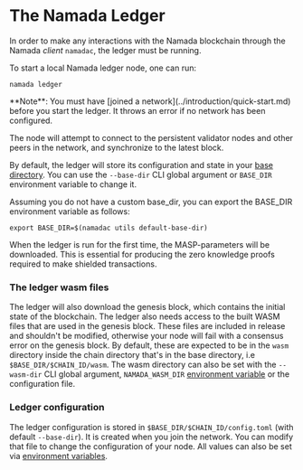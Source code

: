 
# The Namada Ledger

In order to make any interactions with the Namada blockchain through the Namada *client* `namadac`, the ledger must be running. 

To start a local Namada ledger node, one can run:

```shell copy
namada ledger
```

<Callout>
**Note**: You must have [joined a network](../introduction/quick-start.md) before you start the ledger. It throws an error if no network has been configured.

The node will attempt to connect to the persistent validator nodes and other peers in the network, and synchronize to the latest block.

By default, the ledger will store its configuration and state in your [base directory](./ledger/base-directory.md). 
You can use the `--base-dir` CLI global argument or `BASE_DIR` environment variable to change it.

Assuming you do not have a custom base_dir, you can export the BASE_DIR environment variable as follows:

```shell copy
export BASE_DIR=$(namadac utils default-base-dir)
```
</Callout>

When the ledger is run for the first time, the MASP-parameters will be downloaded. This is essential for producing the zero knowledge proofs required to make shielded transactions.

### The ledger wasm files
The ledger will also download the genesis block, which contains the initial state of the blockchain.
The ledger also needs access to the built WASM files that are used in the genesis block. 
These files are included in release and shouldn't be modified, otherwise your node will fail with a consensus error on the genesis block. 
By default, these are expected to be in the `wasm` directory inside the chain directory that's in the base directory, i.e `$BASE_DIR/$CHAIN_ID/wasm`.
The wasm directory can also be set with the `--wasm-dir` CLI global argument, `NAMADA_WASM_DIR` [environment variable](./ledger/env-vars.md) or the configuration file.

### Ledger configuration
The ledger configuration is stored in `$BASE_DIR/$CHAIN_ID/config.toml` (with
default `--base-dir`). It is created when you join the network. You can modify
that file to change the configuration of your node. All values can also be set
via [environment variables](./ledger/env-vars.md). 


